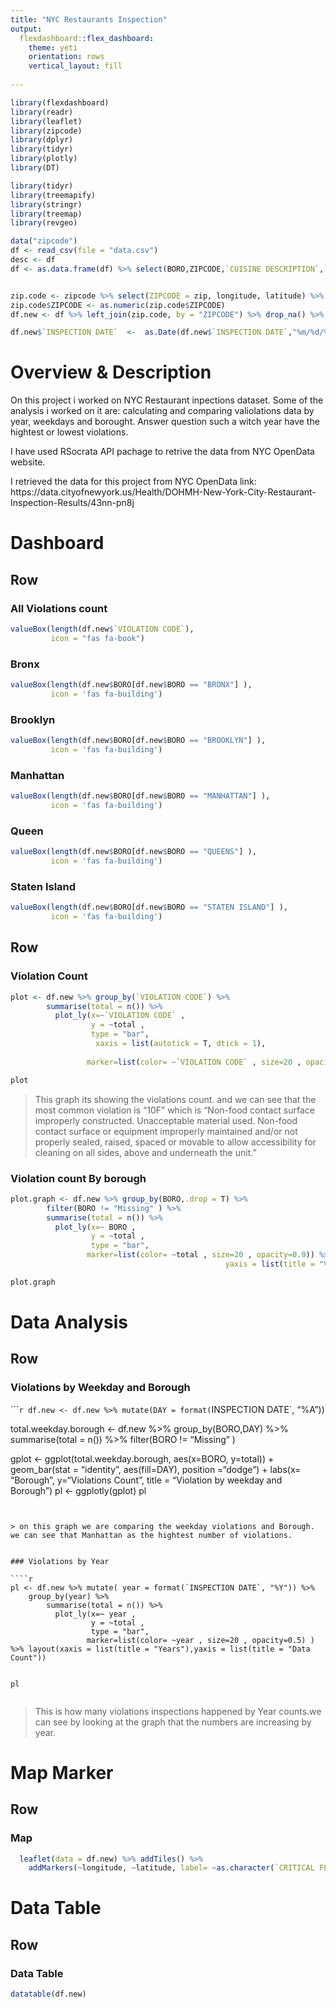 ```yaml
---
title: "NYC Restaurants Inspection"
output: 
  flexdashboard::flex_dashboard:
    theme: yeti
    orientation: rows
    vertical_layout: fill
    
---
```


```r
library(flexdashboard)
library(readr)
library(leaflet)
library(zipcode)
library(dplyr)
library(tidyr)
library(plotly)
library(DT)

library(tidyr)
library(treemapify)
library(stringr)
library(treemap)
library(revgeo)
```


```r

data("zipcode")
df <- read_csv(file = "data.csv")
desc <- df
df <- as.data.frame(df) %>% select(BORO,ZIPCODE,`CUISINE DESCRIPTION`,`VIOLATION CODE`,`CRITICAL FLAG`,SCORE,GRADE, `INSPECTION DATE`)  %>% drop_na() 


zip.code <- zipcode %>% select(ZIPCODE = zip, longitude, latitude) %>% na.omit  
zip.code$ZIPCODE <- as.numeric(zip.code$ZIPCODE)
df.new <- df %>% left_join(zip.code, by = "ZIPCODE") %>% drop_na() %>% filter(ZIPCODE != "12345") 

df.new$`INSPECTION DATE`  <-  as.Date(df.new$`INSPECTION DATE`,"%m/%d/%Y")

```
Overview & Description
===========================================
On this project i worked on NYC Restaurant inpections dataset. Some of the analysis i worked on it are: calculating and comparing valiolations data by year, weekdays and borought. Answer question such a witch year have the hightest or lowest violations. 


I have used RSocrata API pachage to retrive the data from NYC OpenData website.

I retrieved the data for this project from NYC OpenData
link: https://data.cityofnewyork.us/Health/DOHMH-New-York-City-Restaurant-Inspection-Results/43nn-pn8j



Dashboard 
====================

Row
-----------------------------------------------------------------------

### All Violations count

```r
valueBox(length(df.new$`VIOLATION CODE`),
         icon = "fas fa-book")

```

### Bronx

```r
valueBox(length(df.new$BORO[df.new$BORO == "BRONX"] ),
         icon = 'fas fa-building')

```

### Brooklyn

```r
valueBox(length(df.new$BORO[df.new$BORO == "BROOKLYN"] ),
         icon = 'fas fa-building')

```


### Manhattan

```r
valueBox(length(df.new$BORO[df.new$BORO == "MANHATTAN"] ),
         icon = 'fas fa-building')

```




### Queen

```r
valueBox(length(df.new$BORO[df.new$BORO == "QUEENS"] ),
         icon = 'fas fa-building')

```


### Staten Island

```r
valueBox(length(df.new$BORO[df.new$BORO == "STATEN ISLAND"] ),
         icon = 'fas fa-building')

```

Row
-------------------------------

### Violation Count

```r
plot <- df.new %>% group_by(`VIOLATION CODE`) %>%
        summarise(total = n()) %>%
          plot_ly(x=~`VIOLATION CODE` , 
                  y = ~total , 
                  type = "bar",
                   xaxis = list(autotick = T, dtick = 1),
                
                 marker=list(color= ~`VIOLATION CODE` , size=20 , opacity=0.9) ) %>% layout(xaxis = list(title = "Violation Code"),yaxis = list(title = "Data Count"))

plot


```


> This graph its showing the violations count. and we can see that the most common violation is "10F" which is "Non-food contact surface improperly constructed. Unacceptable material used. Non-food contact surface or equipment improperly maintained and/or not properly sealed, raised, spaced or movable to allow accessibility for cleaning on all sides, above and underneath the unit."

###  Violation count By borough

```r
plot.graph <- df.new %>% group_by(BORO,.drop = T) %>%
        filter(BORO != "Missing" ) %>%
        summarise(total = n()) %>%
          plot_ly(x=~ BORO , 
                  y = ~total , 
                  type = "bar",
                 marker=list(color= ~total , size=20 , opacity=0.9)) %>% layout(xaxis = list(title = "Borough"),
                                                yaxis = list(title = "Violation Count"))

plot.graph
```

Data Analysis 
====================

Row {.tabset .tabset-fade}
-----------------------------------------------------------------------

### Violations by Weekday and Borough

````r

df.new <- df.new %>% mutate(DAY = format(`INSPECTION DATE`, "%A"))

total.weekday.borough <- df.new %>% group_by(BORO,DAY) %>% summarise(total = n()) %>% filter(BORO != "Missing" ) 

gplot <- ggplot(total.weekday.borough, aes(x=BORO, y=total)) + geom_bar(stat = "identity", aes(fill=DAY), position ="dodge") + labs(x= "Borough", y="Violations Count ", title = "Violation by weekday and Borough")
pl <- ggplotly(gplot)
pl
```


> on this graph we are comparing the weekday violations and Borough. we can see that Manhattan as the hightest number of violations.


### Violations by Year

````r
pl <- df.new %>% mutate( year = format(`INSPECTION DATE`, "%Y")) %>%
    group_by(year) %>%
        summarise(total = n()) %>%
          plot_ly(x=~ year , 
                  y = ~total , 
                  type = "bar",
                 marker=list(color= ~year , size=20 , opacity=0.5) ) %>% layout(xaxis = list(title = "Years"),yaxis = list(title = "Data Count"))
  

pl


```


> This is how many violations inspections happened by Year counts.we can see by looking at the graph that the numbers are increasing by year.




Map Marker
================

Row
----------------------------

### Map

```r

  
  leaflet(data = df.new) %>% addTiles() %>%
    addMarkers(~longitude, ~latitude, label= ~as.character(`CRITICAL FLAG`), popup    = ~as.character(paste("Grade: ",GRADE,"Violation Code:", `VIOLATION CODE`,"Date:",`INSPECTION DATE`)),clusterOptions = markerClusterOptions() , options = leafletOptions(preferCanvas = TRUE) ) 

```

 Data Table
=========================

Row
-------------------

### Data Table

```r

datatable(df.new)

```



